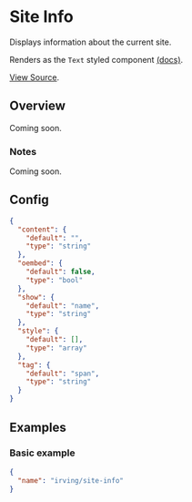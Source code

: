 <Meta title="WordPress Components|Site Info" />

# Site Info
Displays information about the current site.

Renders as the `Text` styled component [(docs)](?path=/docs/styled-components-text--plain-text-example).

[View Source](https://github.com/alleyinteractive/wp-irving/tree/master/inc/components/components/site-info).

## Overview
Coming soon.

### Notes
Coming soon.

## Config
```json
{
  "content": {
    "default": "",
    "type": "string"
  },
  "oembed": {
    "default": false,
    "type": "bool"
  },
  "show": {
    "default": "name",
    "type": "string"
  },
  "style": {
    "default": [],
    "type": "array"
  },
  "tag": {
    "default": "span",
    "type": "string"
  }
}
```

## Examples

### Basic example
```json
{
  "name": "irving/site-info"
}
```
